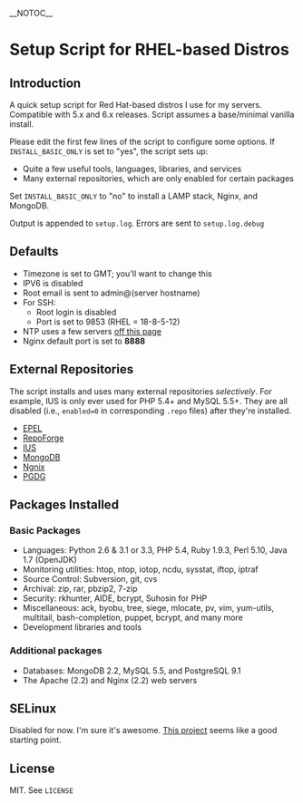 __NOTOC__

= Setup Script for RHEL-based Distros =

== Introduction ==

A quick setup script for Red Hat-based distros I use for my servers. Compatible with 5.x and 6.x releases. Script assumes a base/minimal vanilla install. 

Please edit the first few lines of the script to configure some options. If <code>INSTALL_BASIC_ONLY</code> is set to "yes", the script sets up:

* Quite a few useful tools, languages, libraries, and services
* Many external repositories, which are only enabled for certain packages

Set <code>INSTALL_BASIC_ONLY</code> to "no" to install a LAMP stack, Nginx, and MongoDB. 

Output is appended to <code>setup.log</code>. Errors are sent to <code>setup.log.debug</code>

== Defaults ==

* Timezone is set to GMT; you'll want to change this
* IPV6 is disabled
* Root email is sent to admin@(server hostname)
* For SSH:
** Root login is disabled
** Port is set to 9853 (RHEL = 18-8-5-12)
* NTP uses a few servers [http://infohost.nmt.edu/~armiller/timeserv.htm off this page]
* Nginx default port is set to '''8888'''

== External Repositories ==

The script installs and uses many external repositories ''selectively''. For example, IUS is only ever used for PHP 5.4+ and MySQL 5.5+. They are all disabled (i.e., <code>enabled=0</code> in corresponding <code>.repo</code> files) after they're installed.

* [http://fedoraproject.org/wiki/EPEL EPEL]
* [http://repoforge.org/ RepoForge]
* [http://iuscommunity.org/pages/About.html IUS]
* [http://docs.mongodb.org/manual/tutorial/install-mongodb-on-redhat-centos-or-fedora-linux/ MongoDB]
* [http://nginx.org/en/download.html Ngnix]
* [http://wiki.postgresql.org/wiki/RPM_Installation PGDG]

== Packages Installed ==

=== Basic Packages ===

* Languages: Python 2.6 & 3.1 or 3.3, PHP 5.4, Ruby 1.9.3, Perl 5.10, Java 1.7 (OpenJDK)
* Monitoring utilities: htop, ntop, iotop, ncdu, sysstat, iftop, iptraf
* Source Control: Subversion, git, cvs
* Archival: zip, rar, pbzip2, 7-zip
* Security: rkhunter, AIDE, bcrypt, Suhosin for PHP
* Miscellaneous: ack, byobu, tree, siege, mlocate, pv, vim, yum-utils, multitail, bash-completion, puppet, bcrypt, and many more
* Development libraries and tools

=== Additional packages ===

* Databases: MongoDB 2.2, MySQL 5.5, and PostgreSQL 9.1
* The Apache (2.2) and Nginx (2.2) web servers

== SELinux ==

Disabled for now. I'm sure it's awesome. [https://github.com/nmoureyii/centos-setup This project] seems like a good starting point.

== License ==

MIT. See <code>LICENSE</code>